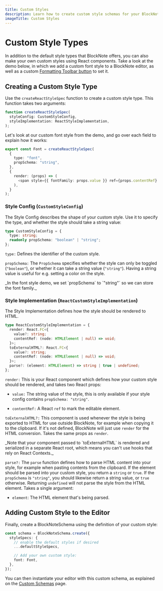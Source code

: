 ```yaml
---
title: Custom Styles
description: Learn how to create custom style schemas for your BlockNote editor
imageTitle: Custom Styles
---
```


# Custom Style Types

In addition to the default style types that BlockNote offers, you can also make your own custom styles using React components. Take a look at the demo below, in which we add a custom font style to a BlockNote editor, as well as a custom [Formatting Toolbar button](/docs/react/components/formatting-toolbar) to set it.

<Example name="custom-schema/font-style" />

## Creating a Custom Style Type

Use the `createReactStyleSpec` function to create a custom style type. This function takes two arguments:

```typescript
function createReactStyleSpec(
  styleConfig: CustomStyleConfig,
  styleImplementation: ReactStyleImplementation,
);
```

Let's look at our custom font style from the demo, and go over each field to explain how it works:

```typescript
export const Font = createReactStyleSpec(
  {
    type: "font",
    propSchema: "string",
  },
  {
    render: (props) => (
      <span style={{ fontFamily: props.value }} ref={props.contentRef} />
    ),
  }
);
```

### Style Config (`CustomStyleConfig`)

The Style Config describes the shape of your custom style. Use it to specify the type, and whether the style should take a string value:

```typescript
type CustomStyleConfig = {
  type: string;
  readonly propSchema: "boolean" | "string";
};
```

`type:` Defines the identifier of the custom style.

`propSchema:` The `PropSchema` specifies whether the style can only be toggled (`"boolean"`), or whether it can take a string value (`"string"`). Having a string value is useful for e.g. setting a color on the style.

<Callout type="info">
  _In the font style demo, we set `propSchema` to `"string"` so we can store the
  font family._
</Callout>

### Style Implementation (`ReactCustomStyleImplementation`)

The Style Implementation defines how the style should be rendered to HTML.

```typescript
type ReactCustomStyleImplementation = {
  render: React.FC<{
    value?: string;
    contentRef: (node: HTMLElement | null) => void;
  }>;
  toExternalHTML?: React.FC<{
    value?: string;
    contentRef: (node: HTMLElement | null) => void;
  }>;
  parse?: (element: HTMLElement) => string | true | undefined;
};
```

`render:` This is your React component which defines how your custom style should be rendered, and takes two React props:

- `value:` The string value of the style, this is only available if your style config contains `propSchema: "string"`.

- `contentRef:` A React `ref` to mark the editable element.

`toExternalHTML?:` This component is used whenever the style is being exported to HTML for use outside BlockNote, for example when copying it to the clipboard. If it's not defined, BlockNote will just use `render` for the HTML conversion. Takes the same props as `render`.

<Callout type="info">
  _Note that your component passed to `toExternalHTML` is rendered and
  serialized in a separate React root, which means you can't use hooks that rely
  on React Contexts._
</Callout>

`parse?:` The `parse` function defines how to parse HTML content into your style, for example when pasting contents from the clipboard. If the element should be parsed into your custom style, you return a `string` or `true`. If the `propSchema` is `"string"`, you should likewise return a string value, or `true` otherwise. Returning `undefined` will not parse the style from the HTML element. Takes a single argument:

- `element`: The HTML element that's being parsed.

## Adding Custom Style to the Editor

Finally, create a BlockNoteSchema using the definition of your custom style:

```typescript
const schema = BlockNoteSchema.create({
  styleSpecs: {
    // enable the default styles if desired
    ...defaultStyleSpecs,

    // Add your own custom style:
    font: Font,
  },
});
```

You can then instantiate your editor with this custom schema, as explained on the [Custom Schemas](/docs/features/custom-schemas) page.
